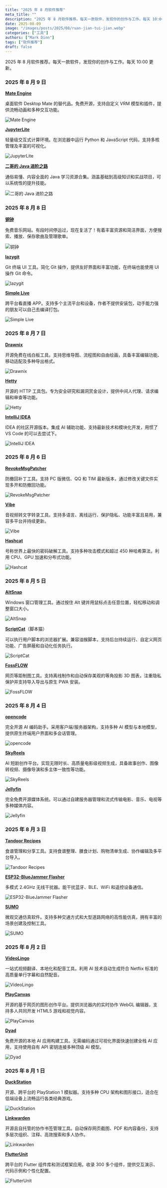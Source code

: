 ```yaml
---
title: "2025 年 8 月软件推荐"
meta_title: ""
description: "2025 年 8 月软件推荐。每天一款软件，发现你的创作与工作。每天 10:00 更新。"
date: 2025-08-09
image: "/images/posts/2025/08/ruan-jian-tui-jian.webp"
categories: ["工具"]
authors: ["Mark Dinn"]
tags: ["软件推荐"]
draft: false
---
```


2025 年 8 月软件推荐。每天一款软件，发现你的创作与工作。每天 10:00 更新。

### 2025 年 8 月 9 日

[**Mate Engine**](https://github.com/shinyflvre/Mate-Engine)

桌面软件 Desktop Mate 的替代品。免费开源，支持自定义 VRM 模型和插件，提供流畅动画和多种交互功能。

<Image
    src="/images/posts/2025/08/00/mate-engine.webp"
    alt="Mate Engine"
/>

[**JupyterLite**](https://jupyterlite.readthedocs.io/en/stable/_static/lab/index.html)

轻量级交互式计算环境。在浏览器中运行 Python 和 JavaScript 代码，支持多核管理及丰富的可视化。

<Image
    src="/images/posts/2025/08/00/jupyter-lite.webp"
    alt="JupyterLite"
/>

[**二哥的 Java 进阶之路**](https://javabetter.cn/)

通俗易懂、内容全面的 Java 学习资源合集。涵盖基础到高级知识和实战项目，可以系统性的提升技能。

<Image
    src="/images/posts/2025/08/00/to-be-better-javaer.webp"
    alt="二哥的 Java 进阶之路"
/>

### 2025 年 8 月 8 日

[**铜钟**](https://tonzhon.whamon.com/) <Badge type="warning" text="Web" />

免费音乐网站。有段时间停运过，现在复活了！有着丰富资源和简洁界面，方便搜索、播放、保存歌曲及管理歌单。

<Image
    src="/images/posts/2025/08/00/tonzhon.webp"
    alt="铜钟"
/>

[**lazygit**](https://github.com/jesseduffield/lazygit) <Badge type="info" text="桌面端" />

Git 终端 UI 工具。简化 Git 操作，提供友好界面和丰富功能，在终端也能使用 UI 操作 Git 命令。

<Image
    src="/images/posts/2025/08/00/lazygit.webp"
    alt="lazygit"
/>

[**Simple Live**](https://github.com/xiaoyaocz/dart_simple_live) <Badge type="tip" text="移动端" /> <Badge type="info" text="桌面端" />

跨平台看直播 APP。支持多个主流平台和设备，作者不提供安装包，动手能力强的朋友可以自己去编译打包。

<Image
    src="/images/posts/2025/08/00/simple-live.webp"
    alt="Simple Live"
/>

### 2025 年 8 月 7 日

[**Drawnix**](https://drawnix.com/) <Badge type="warning" text="Web" />

开源免费在线白板工具。支持思维导图、流程图和自由绘画，具备丰富编辑功能、移动适配及多种导出格式。

<Image
    src="/images/posts/2025/08/00/drawnix.webp"
    alt="Drawnix"
/>

[**Hetty**](https://hetty.xyz/) <Badge type="info" text="桌面端" />

开源的 HTTP 工具包。专为安全研究和漏洞赏金设计，提供中间人代理、请求编辑和审查等功能。

<Image
    src="/images/posts/2025/08/00/hetty.webp"
    alt="Hetty"
/>

[**IntelliJ IDEA**](https://www.jetbrains.com/idea/) <Badge type="info" text="桌面端" />

IDEA 的社区开源版本。集成 AI 辅助功能、支持最新技术和模块化开发，用惯了 VS Code 的可以去尝试下。

<Image
    src="/images/posts/2025/08/00/intellij-idea.webp"
    alt="IntelliJ IDEA"
/>

### 2025 年 8 月 6 日

[**RevokeMsgPatcher**](https://github.com/huiyadanli/RevokeMsgPatcher) <Badge type="info" text="Windows" />

防撤回补丁工具。支持 PC 版微信、QQ 和 TIM 最新版本，通过修改关键文件实现多开和防撤回功能。

<Image
    src="/images/posts/2025/08/00/revoke-msg-patcher.webp"
    alt="RevokeMsgPatcher"
/>

[**Vibe**](https://thewh1teagle.github.io/vibe/) <Badge type="info" text="桌面端" />

音视频转文字转录工具。支持多语言、离线运行、保护隐私、功能丰富且易用，兼容多平台并持续更新。

<Image
    src="/images/posts/2025/08/00/vibe.webp"
    alt="Vibe"
/>

[**Hashcat**](https://hashcat.net/hashcat/) <Badge type="info" text="桌面端" />

号称世界上最快的密码破解工具。支持多种攻击模式和超过 450 种哈希算法，利用 CPU、GPU 加速和分布式功能。

<Image
    src="/images/posts/2025/08/00/hashcat.webp"
    alt="Hashcat"
/>

### 2025 年 8 月 5 日

[**AltSnap**](https://github.com/RamonUnch/AltSnap) <Badge type="info" text="Windows" />

Windows 窗口管理工具。通过按住 Alt 键并用鼠标点击任意位置，轻松移动和调整窗口大小。

<Image
    src="/images/posts/2025/08/00/alt-snap.webp"
    alt="AltSnap"
/>

[**ScriptCat**](https://docs.scriptcat.org/)（脚本猫）<Badge type="error" text="扩展程序" />

可以执行用户脚本的浏览器扩展。兼容油猴脚本，支持后台持续运行、自定义网页功能、广告屏蔽和自动化任务执行。

<Image
    src="/images/posts/2025/08/00/script-cat.webp"
    alt="ScriptCat"
/>

[**FossFLOW**](https://github.com/stan-smith/FossFLOW) <Badge type="warning" text="Web" />

网页等距制图工具。支持离线制作和自动保存美观的等角投影 3D 图表，注重隐私保护并支持导入导出与原生 PWA 安装。

<Image
    src="/images/posts/2025/08/00/foss-flow.webp"
    alt="FossFLOW"
/>

### 2025 年 8 月 4 日

[**opencode**](https://opencode.ai/) <Badge type="info" text="桌面端" />

完全开源 AI 编码助手。采用客户端/服务器架构，支持多种 AI 模型与本地模型，提供原生终端用户界面和多会话管理。

<Image
    src="/images/posts/2025/08/00/opencode.webp"
    alt="opencode"
/>

[**SkyReels**](https://www.skyreels.ai/) <Badge type="warning" text="Web" />

AI 短剧创作平台。实现无限时长、高质量电影级视频生成，具备故事创作、图像转视频、摄像导演和多主体一致性等功能。

<Image
    src="/images/posts/2025/08/00/sky-reels.webp"
    alt="SkyReels"
/>

[**Jellyfin**](https://jellyfin.org/) <Badge type="tip" text="移动端" /> <Badge type="info" text="桌面端" />

完全免费开源媒体系统。可以通过自建服务器管理和流式传输电影、音乐、电视等多种媒体内容。

<Image
    src="/images/posts/2025/08/00/jellyfin.webp"
    alt="Jellyfin"
/>

### 2025 年 8 月 3 日

[**Tandoor Recipes**](https://tandoor.dev/) <Badge type="warning" text="Web" />

食谱管理和分享工具。支持食谱整理、膳食计划、购物清单生成、协作编辑及多平台导入。

<Image
    src="/images/posts/2025/08/00/tandoor-recipes.webp"
    alt="Tandoor Recipes"
/>

[**ESP32-BlueJammer Flasher**](https://esp32-bluejammerflasher.pages.dev/) <Badge type="warning" text="Web" />

多模式 2.4GHz 无线干扰器。能干扰蓝牙、BLE、WiFi 和遥控设备通信。

<Image
    src="/images/posts/2025/08/00/esp32-blue-jammer-flasher.webp"
    alt="ESP32-BlueJammer Flasher"
/>

[**SUMO**](https://eclipse.dev/sumo/) <Badge type="info" text="桌面端" />

微观交通仿真软件。支持多种交通方式和大型道路网络的高性能仿真，拥有丰富的场景创建及控制工具。

<Image
    src="/images/posts/2025/08/00/sumo.webp"
    alt="SUMO"
/>

### 2025 年 8 月 2 日

[**VideoLingo**](https://videolingo.io/zh) <Badge type="warning" text="Web" />

一站式视频翻译、本地化和配音工具。利用 AI 技术自动生成符合 Netflix 标准的高质量单行字幕和自然配音。

<Image
    src="/images/posts/2025/08/00/video-lingo.webp"
    alt="VideoLingo"
/>

[**PlayCanvas**](https://playcanvas.com/) <Badge type="warning" text="Web" />

开源的基于网页的图形创作平台。提供浏览器内的实时协作 WebGL 编辑器，支持多人共同开发 HTML5 游戏和视觉内容。

<Image
    src="/images/posts/2025/08/00/play-canvas.webp"
    alt="PlayCanvas"
/>

[**Dyad**](https://www.dyad.sh/) <Badge type="info" text="桌面端" />

免费开源的本地 AI 应用构建工具。无需编码通过可视化界面快速创建全栈 AI 应用，支持使用自有 API 密钥连接多种顶级 AI 模型。

<Image
    src="/images/posts/2025/08/00/dyad.webp"
    alt="Dyad"
/>

### 2025 年 8 月 1 日

[**DuckStation**](https://www.duckstation.org/) <Badge type="tip" text="Android" /> <Badge type="info" text="桌面端" />

开源、跨平台的 PlayStation 1 模拟器。支持多种 CPU 架构和图形接口，适合在低端设备上流畅运行各类经典游戏。

<Image
    src="/images/posts/2025/08/00/duck-station.webp"
    alt="DuckStation"
/>

[**Linkwarden**](https://linkwarden.app/) <Badge type="warning" text="Web" />

开源且自托管的协作书签管理工具。自动保存网页截图、PDF 和内容备份，支持多层次组织、注释、高效搜索和多人协作。

<Image
    src="/images/posts/2025/08/00/linkwarden.webp"
    alt="Linkwarden"
/>

[**FlutterUnit**](https://github.com/toly1994328/FlutterUnit) <Badge type="warning" text="Web" /> <Badge type="tip" text="移动端" /> <Badge type="info" text="桌面端" />

跨平台的 Flutter 组件库和测试框架应用。收录 300 多个组件，提供交互演示、代码示例和个性化配置。

<Image
    src="/images/posts/2025/08/00/flutter-unit.webp"
    alt="FlutterUnit"
/>